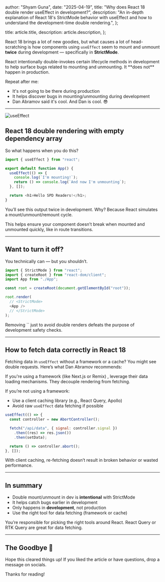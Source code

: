 
  author: "Shyam Guna",
  date: "2025-04-19",
  title: "Why does React 18 double render useEffect in development?",
  description:
    "An in-depth explanation of React 18's StrictMode behavior with useEffect and how to understand the development-time double rendering.",
};

  title: article.title,
  description: article.description,
};


React 18 brings a lot of new goodies, but what causes a lot of head-scratching is how components using `useEffect` seem to mount and unmount **twice** during development — specifically in **StrictMode**.

<Callout type="info" title="This is intended behavior">
  React intentionally double-invokes certain lifecycle methods in development to
  help surface bugs related to mounting and unmounting. It **does not** happen
  in production.
</Callout>

Repeat after me:

- It's not going to be there during production
- It helps discover bugs in mounting/unmounting during development
- Dan Abramov said it's cool. And Dan is cool. 😎

---

<Image src = {useEffect} alt = "useEffect" />

## React 18 double rendering with empty dependency array

So what happens when you do this?

```js
import { useEffect } from "react";

export default function App() {
  useEffect(() => {
    console.log(`I'm mounting!`);
    return () => console.log(`And now I'm unmounting`);
  }, []);

  return <h1>Hello SPD Readers!</h1>;
}
```

You’ll see this output twice in development. Why? Because React simulates a mount/unmount/remount cycle.

<Callout type="tip" title="React is stress-testing your component">
  This helps ensure your component doesn’t break when mounted and unmounted
  quickly, like in route transitions.
</Callout>

---

## Want to turn it off?

You technically can — but you shouldn’t.

```js
import { StrictMode } from "react";
import { createRoot } from "react-dom/client";
import App from "./App";

const root = createRoot(document.getElementById("root"));

root.render(
  // <StrictMode>
  <App />
  // </StrictMode>
);
```

<Callout type="danger" title="Don't do this in real projects">
  Removing `<StrictMode>` just to avoid double renders defeats the purpose of development safety checks.
</Callout>

---

## How to fetch data correctly in React 18

Fetching data in `useEffect` without a framework or a cache? You might see double requests. Here’s what Dan Abramov recommends:

<Callout type="info" title="Use framework-level data fetching">
  If you're using a framework (like Next.js or Remix) , leverage their data
  loading mechanisms. They decouple rendering from fetching.
</Callout>

If you’re not using a framework:

- Use a client caching library (e.g., React Query, Apollo)
- Avoid raw `useEffect` data fetching if possible

```js
useEffect(() => {
  const controller = new AbortController();

  fetch("/api/data", { signal: controller.signal })
    .then((res) => res.json())
    .then(setData);

  return () => controller.abort();
}, []);
```

<Callout type="warning" title="Double fetch is harmless if you cache">
  With client caching, re-fetching doesn’t result in broken behavior or wasted
  performance.
</Callout>

---

## In summary

- Double mount/unmount in dev is **intentional** with StrictMode
- It helps catch bugs earlier in development
- Only happens in **development**, not production
- Use the right tool for data fetching (framework or cache)

<Callout type="tip" title="React is a library, not a framework">
  You’re responsible for picking the right tools around React. React Query or
  RTK Query are great for data fetching.
</Callout>

---

## The Goodbye 👋

Hope this cleared things up! If you liked the article or have questions, drop a message on socials.

Thanks for reading!
